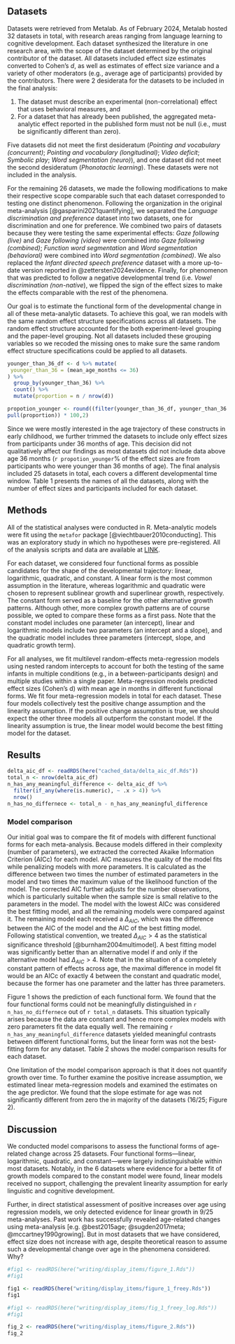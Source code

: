 
## Datasets 

Datasets were retrieved from Metalab. As of February 2024, Metalab hosted 32 datasets in total, with research areas ranging from language learning to cognitive development. Each dataset synthesized the literature in one research area, with the scope of the dataset determined by the original contributor of the dataset. All datasets included effect size estimates converted to Cohen’s *d*, as well as estimates of effect size variance and a variety of other moderators (e.g., average age of participants) provided by the contributors. There were 2 desiderata for the datasets to be included in the final analysis: 

1. The dataset must describe an experimental (non-correlational) effect that uses behavioral measures, and 
2. For a dataset that has already been published, the aggregated meta-analytic effect reported in the published form must not be null (i.e., must be significantly different than zero). 

Five datasets did not meet the first desideratum (*Pointing and vocabulary (concurrent)*; *Pointing and vocabulary (longitudinal)*; *Video deficit*; *Symbolic play*; *Word segmentation (neuro)*), and one dataset did not meet the second desideratum (*Phonotactic learning*). These datasets were not included in the analysis. 

For the remaining 26 datasets, we made the following modifications to make their respective scope comparable such that each dataset corresponded to testing one distinct phenomenon. Following the organization in the original meta-analysis [@gasparini2021quantifying], we separated the *Language discrimination and preference* dataset into two datasets, one for discrimination and one for preference. We combined two pairs of datasets because they were testing the same experimental effects: *Gaze following (live)* and *Gaze following (video)* were combined into *Gaze following (combined)*; *Function word segmentation* and *Word segmentation (behavioral)* were combined into *Word segmentation (combined)*. We also replaced the *Infant directed speech preference* dataset with a more up-to-date version reported in @zettersten2024evidence. Finally, for phenomenon that was predicted to follow a negative developmental trend (i.e. *Vowel discrimination (non-native*), we flipped the sign of the effect sizes to make the effects comparable with the rest of the phenomena.

Our goal is to estimate the functional form of the developmental change in all of these meta-analytic datasets. To achieve this goal, we ran models with the same random effect structure specifications across all datasets. The random effect structure accounted for the both experiment-level grouping and the paper-level grouping. Not all datasets included these grouping variables so we recoded the missing ones to make sure the same random effect structure specifications could be applied to all datasets. 

```r
younger_than_36_df <- d %>% mutate(
 younger_than_36 = (mean_age_months <= 36) 
) %>% 
  group_by(younger_than_36) %>% 
  count() %>% 
  mutate(proportion = n / nrow(d))

propotion_younger <- round((filter(younger_than_36_df, younger_than_36 == TRUE) %>% 
pull(proportion)) * 100,2)

```

Since we were mostly interested in the age trajectory of these constructs in early childhood, we further trimmed the datasets to include only effect sizes from participants under 36 months of age. This decision did not qualitatively affect our findings as most datasets did not include data above age 36 months (`r propotion_younger`% of the effect sizes are from participants who were younger than 36 months of age). The final analysis included 25 datasets in total, each covers a different developmental time window. Table 1 presents the names of all the datasets, along with the number of effect sizes and participants included for each dataset. 

## Methods

All of the statistical analyses were conducted in R. Meta-analytic models were fit using the `metafor` package [@viechtbauer2010conducting]. This was an exploratory study in which no hypotheses were pre-registered. All of the analysis scripts and data are available at [LINK](https://github.com/anjiecao/metalabr_exp).

For each dataset, we considered four functional forms as possible candidates for the shape of the developmental trajectory: linear, logarithmic, quadratic, and constant. A linear form is the most common assumption in the literature, whereas logarithmic and quadratic were chosen to represent sublinear growth and superlinear growth, respectively. The constant form served as a baseline for the other alternative growth patterns. Although other, more complex growth patterns are of course possible, we opted to compare these forms as a first pass. Note that the constant model includes one parameter (an intercept), linear and logarithmic models include two parameters (an intercept and a slope), and the quadratic model includes three parameters (intercept, slope, and quadratic growth term). 

For all analyses, we fit multilevel random-effects meta-regression models using nested random intercepts to account for both the testing of the same infants in multiple conditions (e.g., in a between-participants design) and multiple studies within a single paper. Meta-regression models predicted effect sizes (Cohen’s d) with mean age in months in different functional forms. We fit four meta-regression models in total for each dataset. These four models collectively test the positive change assumption and the linearity assumption. If the positive change assumption is true, we should expect the other three models all outperform the constant model. If the linearity assumption is true, the linear model would become the best fitting model for the dataset. 

## Results




```r
delta_aic_df <- readRDS(here("cached_data/delta_aic_df.Rds"))
total_n <- nrow(delta_aic_df)
n_has_any_meaningful_difference <- delta_aic_df %>% 
  filter(if_any(where(is.numeric), ~ .x > 4)) %>% 
  nrow()
n_has_no_differnece <- total_n - n_has_any_meaningful_difference
```

### Model comparison 

Our initial goal was to compare the fit of models with different functional forms for each meta-analysis. Because models differed in their complexity (number of parameters), we extracted the corrected Akaike Information Criterion (AICc) for each model. AIC measures the quality of the model fits while penalizing models with more parameters. It is calculated as the difference between two times the number of estimated parameters in the model and two times the maximum value of the likelihood function of the model. The corrected AIC further adjusts for the number observations, which is particularly suitable when the sample size is small relative to the parameters in the model. The model with the lowest AICc was considered the best fitting model, and all the remaining models were compared against it. The remaining model each received a $\Delta_{AIC}$, which was the difference between the AIC of the model and the AIC of the best fitting model. Following statistical convention, we treated $\Delta_{AIC} > 4$ as the statistical significance threshold [@burnham2004multimodel]. A best fitting model was significantly better than an alternative model if and only if the alternative model had  $\Delta_{AIC} > 4$. Note that in the situation of a completely constant pattern of effects across age, the maximal difference in model fit would be an AICc of exactly 4 between the constant and quadratic model, because the former has one parameter and the latter has three parameters. 

Figure 1 shows the prediction of each functional form. We found that the four functional forms could not be meaningfully distinguished in `r n_has_no_differnece` out of `r total_n` datasets. This situation typically arises because the data are constant and hence more complex models with zero parameters fit the data equally well. The remaining `r n_has_any_meaningful_difference` datasets yielded meaningful contrasts between different functional forms, but the linear form was not the best-fitting form for any dataset. Table 2 shows the model comparison results for each dataset.

One limitation of the model comparison approach is that it does not quantify growth over time. To further examine the positive increase assumption, we estimated linear meta-regression models and examined the estimates on the age predictor. We found that the slope estimate for age was not significantly different from zero the in majority of the datasets (16/25; Figure 2). 

## Discussion 

We conducted model comparisons to assess the functional forms of age-related change across 25 datasets. Four functional forms—linear, logarithmic, quadratic, and constant—were largely indistinguishable within most datasets. Notably, in the 6 datasets where evidence for a better fit of growth models compared to the constant model were found, linear models received no support, challenging the prevalent linearity assumption for early linguistic and cognitive development. 


Further, in direct statistical assessment of positive increases over age using regression models, we only detected evidence for linear growth in 9/25 meta-analyses. Past work has successfully revealed age-related changes using meta-analysis [e.g. @best2015age; @sugden2017meta; @mccartney1990growing]. But in most datasets that we have considered, effect size does not increase with age, despite theoretical reason to assume such a developmental change over age in the phenomena considered. Why? 


```r
#fig1 <- readRDS(here("writing/display_items/figure_1.Rds"))
#fig1
```

```r
fig1 <- readRDS(here("writing/display_items/figure_1_freey.Rds"))
fig1
```

```r
#fig1 <- readRDS(here("writing/display_items/fig_1_freey_log.Rds"))
#fig1
```

```r
fig_2 <- readRDS(here("writing/display_items/figure_2.Rds"))
fig_2
```

